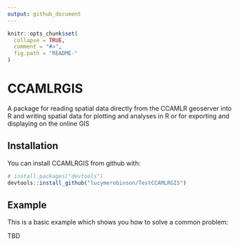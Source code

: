 ```yaml
---
output: github_document
---
```


<!-- README.md is generated from README.Rmd. Please edit that file -->

```r
knitr::opts_chunk$set(
  collapse = TRUE,
  comment = "#>",
  fig.path = "README-"
)
```

# CCAMLRGIS

A package for reading spatial data directly from the CCAMLR geoserver into R and writing spatial data for plotting and analyses in R or for exporting and displaying on the online GIS 

## Installation

You can install CCAMLRGIS from github with:

```r
# install.packages("devtools")
devtools::install_github("lucymerobinson/TestCCAMLRGIS")
```

## Example

This is a basic example which shows you how to solve a common problem:

TBD
